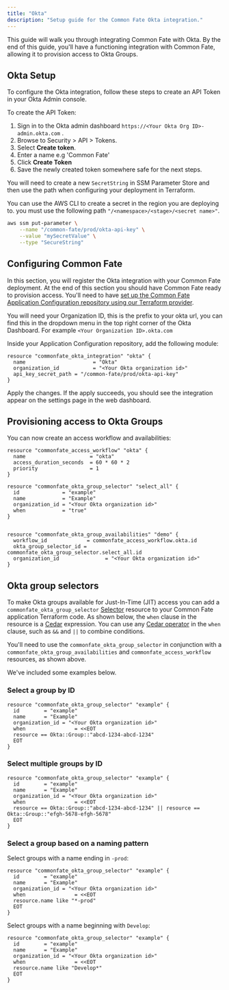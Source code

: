 ```yaml
---
title: "Okta"
description: "Setup guide for the Common Fate Okta integration."
---
```


This guide will walk you through integrating Common Fate with Okta. By the end of this guide, you'll have a functioning integration with Common Fate, allowing it to provision access to Okta Groups.

## Okta Setup

To configure the Okta integration, follow these steps to create an API Token in your Okta Admin console.

To create the API Token:

1. Sign in to the Okta admin dashboard `https://<Your Okta Org ID>-admin.okta.com` .
2. Browse to Security > API > Tokens.
3. Select **Create token**.
4. Enter a name e.g 'Common Fate'
5. Click **Create Token**
6. Save the newly created token somewhere safe for the next steps.

You will need to create a new `SecretString` in SSM Parameter Store and then use the path when configuring your deployment in Terraform.

You can use the AWS CLI to create a secret in the region you are deploying to. you must use the following path `"/<namespace>/<stage>/<secret name>"`.

```bash
aws ssm put-parameter \
    --name "/common-fate/prod/okta-api-key" \
    --value "mySecretValue" \
    --type "SecureString"
```

## Configuring Common Fate

In this section, you will register the Okta integration with your Common Fate deployment. At the end of this section you should have Common Fate ready to provision access. You'll need to have [set up the Common Fate Application Configuration repository using our Terraform provider](/config/terraform).

You will need your Organization ID, this is the prefix to your okta url, you can find this in the dropdown menu in the top right corner of the Okta Dashboard. For example `<Your Organization ID>.okta.com`

Inside your Application Configuration repository, add the following module:

```hcl
resource "commonfate_okta_integration" "okta" {
  name                      = "Okta"
  organization_id           = "<Your Okta organization id>"
  api_key_secret_path = "/common-fate/prod/okta-api-key"
}
```

Apply the changes. If the apply succeeds, you should see the integration appear on the settings page in the web dashboard.

## Provisioning access to Okta Groups

You can now create an access workflow and availabilities:

```hcl
resource "commonfate_access_workflow" "okta" {
  name                     = "okta"
  access_duration_seconds  = 60 * 60 * 2
  priority                 = 1
}

resource "commonfate_okta_group_selector" "select_all" {
  id              = "example"
  name            = "Example"
  organization_id = "<Your Okta organization id>"
  when            = "true"
}


resource "commonfate_okta_group_availabilities" "demo" {
  workflow_id             = commonfate_access_workflow.okta.id
  okta_group_selector_id = commonfate_okta_group_selector.select_all.id
  organization_id               = "<Your Okta organization id>"
}

```

## Okta group selectors

To make Okta groups available for Just-In-Time (JIT) access you can add a `commonfate_okta_group_selector` [Selector](/config/selectors) resource to your Common Fate application Terraform code. As shown below, the `when` clause in the resource is a [Cedar](https://cedarpolicy.com/) expression. You can use any [Cedar operator](https://docs.cedarpolicy.com/policies/syntax-operators.html) in the `when` clause, such as `&&` and `||` to combine conditions.

You'll need to use the `commonfate_okta_group_selector` in conjunction with a `commonfate_okta_group_availabilities` and `commonfate_access_workflow` resources, as shown above.

We've included some examples below.

### Select a group by ID

```hcl
resource "commonfate_okta_group_selector" "example" {
  id        = "example"
  name      = "Example"
  organization_id = "<Your Okta organization id>"
  when                = <<EOT
  resource == Okta::Group::"abcd-1234-abcd-1234"
  EOT
}
```

### Select multiple groups by ID

```hcl
resource "commonfate_okta_group_selector" "example" {
  id        = "example"
  name      = "Example"
  organization_id = "<Your Okta organization id>"
  when                = <<EOT
  resource == Okta::Group::"abcd-1234-abcd-1234" || resource == Okta::Group::"efgh-5678-efgh-5678"
  EOT
}
```

### Select a group based on a naming pattern

Select groups with a name ending in `-prod`:

```hcl
resource "commonfate_okta_group_selector" "example" {
  id        = "example"
  name      = "Example"
  organization_id = "<Your Okta organization id>"
  when                = <<EOT
  resource.name like "*-prod"
  EOT
}
```

Select groups with a name beginning with `Develop`:

```hcl
resource "commonfate_okta_group_selector" "example" {
  id        = "example"
  name      = "Example"
  organization_id = "<Your Okta organization id>"
  when                = <<EOT
  resource.name like "Develop*"
  EOT
}
```
